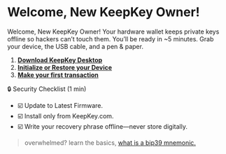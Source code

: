 # Welcome, New KeepKey Owner!

Welcome, New KeepKey Owner!
Your hardware wallet keeps private keys offline so hackers can’t touch them.
You’ll be ready in ~5 minutes. Grab your device, the USB cable, and a pen & paper.

1. **[Download KeepKey Desktop](./setup)**
2. **[Initialize or Restore your Device](./setup#5-recovery-phrase-backup)**
3. **[Make your first transaction](./learn/send-receive.mdx)**

🔒 Security Checklist (1 min)

* ☑️ Update to Latest Firmware.
* ☑️ Install only from KeepKey.com.
* ☑️ Write your recovery phrase offline—never store digitally.

> overwhelmed? learn the basics, [what is a bip39 mnemonic.](http://localhost:3001/learn)
